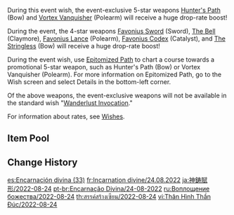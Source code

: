 {{Wish
|name              = Epitome Invocation 2022-08-24
|image             = Epitome Invocation 2022-08-24.png
|type              = Weapon Event
|duration          = event
|time_start        = 2022-08-24 11:00:00
|time_start_offset = GMT+8
|time_end          = 2022-09-09 17:59:59
|link              = https://www.hoyolab.com/article/7113811
|preceding         = Epitome Invocation/2022-08-02
|alongside         = Viridescent Vigil/2022-08-24
|alongside2        = Gentry of Hermitage/2022-08-24
|succeeding        = Epitome Invocation/2022-09-09
}}

During this event wish, the event-exclusive 5-star weapons [[Hunter's Path]] (Bow) and [[Vortex Vanquisher]] (Polearm) will receive a huge drop-rate boost!

During the event, the 4-star weapons [[Favonius Sword]] (Sword), [[The Bell]] (Claymore), [[Favonius Lance]] (Polearm), [[Favonius Codex]] (Catalyst), and [[The Stringless]] (Bow) will receive a huge drop-rate boost!

During the event wish, use [[Epitomized Path]] to chart a course towards a promotional 5-star weapon, such as Hunter's Path (Bow) or Vortex Vanquisher (Polearm). For more information on Epitomized Path, go to the Wish screen and select Details in the bottom-left corner.

Of the above weapons, the event-exclusive weapons will not be available in the standard wish "[[Wanderlust Invocation]]."

For information about rates, see [[Wishes]].

==Item Pool==
{{Wish Pool
|^Hunter's Path
|^Vortex Vanquisher
|^Favonius Sword
|^The Bell
|^Favonius Lance
|^Favonius Codex
|^The Stringless
|Amos' Bow
|Aquila Favonia
|Lost Prayer to the Sacred Winds
|Primordial Jade Winged-Spear
|Skyward Atlas
|Skyward Blade
|Skyward Harp
|Skyward Pride
|Skyward Spine
|Wolf's Gravestone
|Barbara
|Beidou
|Bennett
|Chongyun
|Diona
|Fischl
|Gorou
|Kujou Sara
|Kuki Shinobu
|Ningguang
|Noelle
|Razor
|Rosaria
|Sayu
|Shikanoin Heizou
|Sucrose
|Thoma
|Xiangling
|Xingqiu
|Xinyan
|Yanfei
|Yun Jin
|Dragon's Bane
|Eye of Perception
|Favonius Greatsword
|Favonius Warbow
|Lion's Roar
|Rainslasher
|Rust
|Sacrificial Bow
|Sacrificial Fragments
|Sacrificial Greatsword
|Sacrificial Sword
|The Flute
|The Widsith
|Black Tassel
|Bloodtainted Greatsword
|Cool Steel
|Debate Club
|Emerald Orb
|Ferrous Shadow
|Harbinger of Dawn
|Magic Guide
|Raven Bow
|Sharpshooter's Oath
|Skyrider Sword
|Slingshot
|Thrilling Tales of Dragon Slayers
}}

==Change History==
{{Change History|3.0}}

[[es:Encarnación divina (33)]]
[[fr:Incarnation divine/24.08.2022]]
[[ja:神鋳賦形/2022-08-24]]
[[pt-br:Encarnação Divina/24-08-2022]]
[[ru:Воплощение божества/2022-08-24]]
[[th:สรรค์สร้างเซียน/2022-08-24]]
[[vi:Thân Hình Thần Đúc/2022-08-24]]
